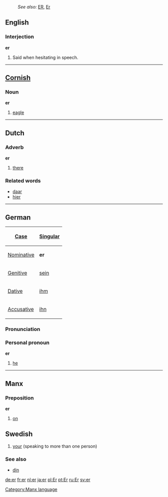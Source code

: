 :''See also:'' [[ER]], [[Er]]
==English==
===Interjection===
'''er'''

#Said when hesitating in speech.

----
==[[Cornish]]==
===Noun===
'''er'''
#[[eagle]]

----
==Dutch==
===Adverb===
'''er'''

#[[there]]

=== Related words ===
*[[daar]]
*[[hier]]

----
==German==
{| align="right" border="1" 
! [[Case]] !! [[Singular]]
|-
| [[Nominative]] || '''er'''
|-
| [[Genitive]]  || [[sein]]
|-
| [[Dative]]    || [[ihm]]
|-
| [[Accusative]] || [[ihn]]
|}

===Pronunciation===
{{IPA|[eːɐ&#815;]}}

===Personal pronoun===
'''er'''

#[[he]]
<!-- The following does not belong here.

{{msg:Aussprache}}
{{msg:Herkunft}}
{{msg:Bedeutung}} ein/e männliche Person oder Gegenstand, von der/dem der Satz handelt
{{msg:Synonyme}}
{{msg:Gegenteile}}
{{msg:Oberbegriffe}} 
{{msg:Unterbegriffe}}
{{msg:Beispiele}} '''Er''' fährt Fahrrad.
{{msg:Redewendungen}}
{{msg:Referenzen}}
{{msg:AbgeleiteteBegriffe}}
{{msg:Übersetzungen}}
*[[Englisch]]: [[he]] ([[:en:he|English]])
*[[Französisch]]: [[il]] ([[:fr:il|Français]])
*[[Griechisch]]: &#945;&#965;&#964;&#972;&#962;
*[[Japanisch]]: &#24444; (kare)
*[[Niederländisch]]: hij
*[[Russisch]]: &#1086;&#1085;
*[[Spanisch]]: él
-->
----
==Manx==
===Preposition===
'''er'''
#[[on]]

[[Category:Manx language]]

==Swedish==
#[[your]] (speaking to more than one person)
===See also===
*[[din#Swedish|din]]

[[de:er]]
[[fr:er]]
[[nl:er]]
[[ja:er]]
[[pl:Er]]
[[pt:Er]]
[[ru:Er]]
[[sv:er]]